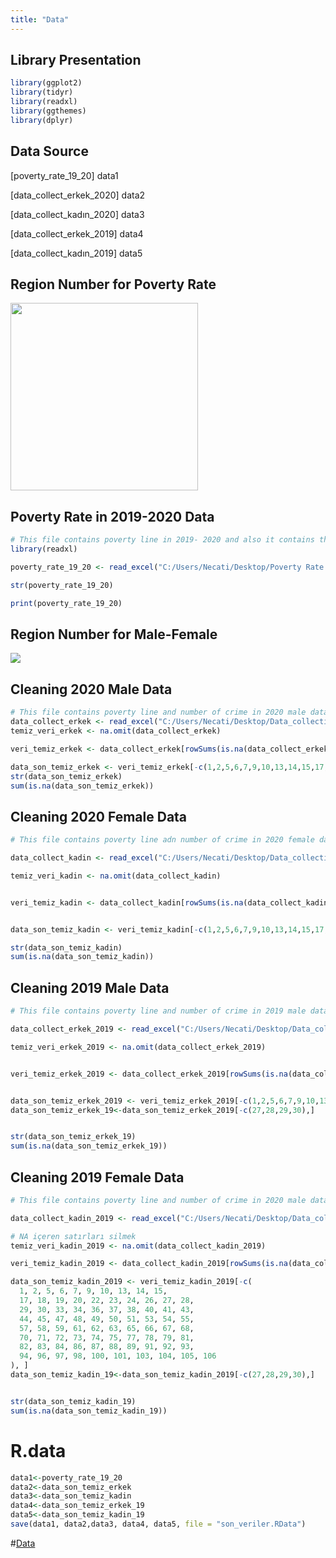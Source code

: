 ```yaml
---
title: "Data" 
---
```


## Library Presentation

```r
library(ggplot2)
library(tidyr)
library(readxl)
library(ggthemes)
library(dplyr)


```

## Data Source

\[poverty_rate_19_20\] data1

\[data_collect_erkek_2020\] data2

\[data_collect_kadın_2020\] data3

\[data_collect_erkek_2019\] data4

\[data_collect_kadın_2019\] data5

## Region Number for Poverty Rate

![](/assets/photos/Reagions.jpeg){width="300"}

## Poverty Rate in 2019-2020 Data

```r
# This file contains poverty line in 2019- 2020 and also it contains this data in term of reginons:
library(readxl)

poverty_rate_19_20 <- read_excel("C:/Users/Necati/Desktop/Poverty Rate 2020-2019.xlsx")

str(poverty_rate_19_20)

print(poverty_rate_19_20)
```

## Region Number for Male-Female

![](images/clipboard-2079312996.png)

## Cleaning 2020 Male Data

```r
# This file contains poverty line and number of crime in 2020 male data
data_collect_erkek <- read_excel("C:/Users/Necati/Desktop/Data_collection_erkek.xlsx")
temiz_veri_erkek <- na.omit(data_collect_erkek)          

veri_temiz_erkek <- data_collect_erkek[rowSums(is.na(data_collect_erkek)) != ncol(data_collect_erkek), ]

data_son_temiz_erkek <- veri_temiz_erkek[-c(1,2,5,6,7,9,10,13,14,15,17,18,19,20,22,23,24,26,27,28,29,30,33,34,36,37,38,40,41,43,44,45,47,48,49,50,51,53,54,55,57,58,59,61,62,63,65,66,67,68,70,71,72,73,74,75,77,78,79,81,82,83,84,86,87,88,89,91,92,93,94,96,97,98,100,101,103,104,105,106), ]
str(data_son_temiz_erkek)
sum(is.na(data_son_temiz_erkek))

```

## Cleaning 2020 Female Data

```r
# This file contains poverty line adn number of crime in 2020 female data

data_collect_kadin <- read_excel("C:/Users/Necati/Desktop/Data_collection_kadin.xlsx")

temiz_veri_kadin <- na.omit(data_collect_kadin)          


veri_temiz_kadin <- data_collect_kadin[rowSums(is.na(data_collect_kadin)) != ncol(data_collect_kadin), ]


data_son_temiz_kadin <- veri_temiz_kadin[-c(1,2,5,6,7,9,10,13,14,15,17,18,19,20,22,23,24,26,27,28,29,30,33,34,36,37,38,40,41,43,44,45,47,48,49,50,51,53,54,55,57,58,59,61,62,63,65,66,67,68,70,71,72,73,74,75,77,78,79,81,82,83,84,86,87,88,89,91,92,93,94,96,97,98,100,101,103,104,105,106), ]

str(data_son_temiz_kadin)
sum(is.na(data_son_temiz_kadin))


```

## Cleaning 2019 Male Data

```r
# This file contains poverty line and number of crime in 2019 male data

data_collect_erkek_2019 <- read_excel("C:/Users/Necati/Desktop/Data_collection_2019_erkek.xlsx")

temiz_veri_erkek_2019 <- na.omit(data_collect_erkek_2019)          


veri_temiz_erkek_2019 <- data_collect_erkek_2019[rowSums(is.na(data_collect_erkek_2019)) != ncol(data_collect_erkek_2019), ]


data_son_temiz_erkek_2019 <- veri_temiz_erkek_2019[-c(1,2,5,6,7,9,10,13,14,15,17,18,19,20,22,23,24,26,27,28,29,30,33,34,36,37,38,40,41,43,44,45,47,48,49,50,51,53,54,55,57,58,59,61,62,63,65,66,67,68,70,71,72,73,74,75,77,78,79,81,82,83,84,86,87,88,89,91,92,93,94,96,97,98,100,101,103,104,105,106), ]
data_son_temiz_erkek_19<-data_son_temiz_erkek_2019[-c(27,28,29,30),]


str(data_son_temiz_erkek_19)
sum(is.na(data_son_temiz_erkek_19))


```

## Cleaning 2019 Female Data

```r
# This file contains poverty line and number of crime in 2020 male data

data_collect_kadin_2019 <- read_excel("C:/Users/Necati/Desktop/Data_collection_2019_kadin.xlsx")

# NA içeren satırları silmek
temiz_veri_kadin_2019 <- na.omit(data_collect_kadin_2019)

veri_temiz_kadin_2019 <- data_collect_kadin_2019[rowSums(is.na(data_collect_kadin_2019)) != ncol(data_collect_kadin_2019), ]

data_son_temiz_kadin_2019 <- veri_temiz_kadin_2019[-c(
  1, 2, 5, 6, 7, 9, 10, 13, 14, 15,
  17, 18, 19, 20, 22, 23, 24, 26, 27, 28,
  29, 30, 33, 34, 36, 37, 38, 40, 41, 43,
  44, 45, 47, 48, 49, 50, 51, 53, 54, 55,
  57, 58, 59, 61, 62, 63, 65, 66, 67, 68,
  70, 71, 72, 73, 74, 75, 77, 78, 79, 81,
  82, 83, 84, 86, 87, 88, 89, 91, 92, 93,
  94, 96, 97, 98, 100, 101, 103, 104, 105, 106
), ]
data_son_temiz_kadin_19<-data_son_temiz_kadin_2019[-c(27,28,29,30),]


str(data_son_temiz_kadin_19)
sum(is.na(data_son_temiz_kadin_19))


```

# R.data

```r
data1<-poverty_rate_19_20
data2<-data_son_temiz_erkek
data3<-data_son_temiz_kadin
data4<-data_son_temiz_erkek_19
data5<-data_son_temiz_kadin_19
save(data1, data2,data3, data4, data5, file = "son_veriler.RData")
```

\#[Data](https://github.com/emu-hacettepe-analytics/emu430-fall2024-team-team_petra/blob/master/son_veriler.RData)

